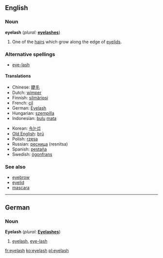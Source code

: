 ==English==

===Noun===
{{wikipedia}}
'''eyelash'''  (''plural:'' '''[[eyelashes]]''')
# One of the [[hair]]s which grow along the edge of [[eyelid]]s.

===Alternative spellings===
* [[eye-lash]]

====Translations====
{{top}}
*Chinese: [[睫毛]]
*Dutch: [[wimper]] {{m}}
*Finnish: [[silmäripsi]]
*French: [[cil]] {{m}}
*German: [[#German|Eyelash]] {{m}}
*Hungarian: [[szempilla]]
*Indonesian: [[bulu]] [[mata]]
{{mid}}
*Korean: [[속눈섭]]
*[[Old English]]: [[bru|brū]]
*Polish: [[rzęsa]] {{f}}
*Russian: [[ресница]] {{f}} (resnitsa)
*Spanish: [[pestaña]] {{f}}
*Swedish: [[ögonfrans]] {{c}}
{{bottom}}

===See also===
*[[eyebrow]]
*[[eyelid]]
*[[mascara]]

----
==German==

===Noun===
'''Eyelash''' (''plural:'' '''[[Eyelashes]]''')
# [[#English|eyelash]], [[eye-lash]]

[[fr:eyelash]]
[[ko:eyelash]]
[[pl:eyelash]]
